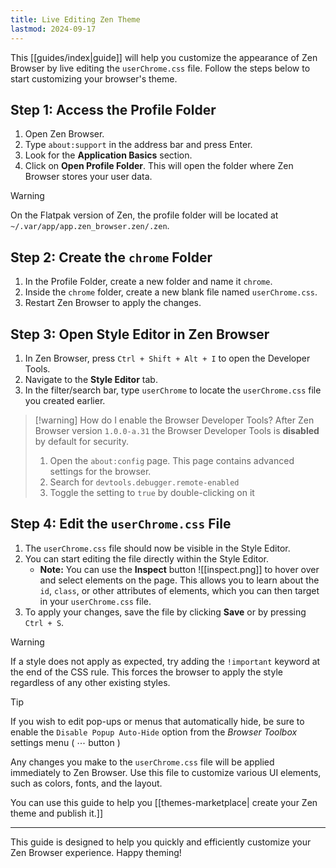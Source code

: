 ```yaml
---
title: Live Editing Zen Theme
lastmod: 2024-09-17
---
```


This [[guides/index|guide]] will help you customize the appearance of Zen Browser by live editing the `userChrome.css` file. Follow the steps below to start customizing your browser's theme.

## Step 1: Access the Profile Folder

1. Open Zen Browser.
2. Type `about:support` in the address bar and press Enter.
3. Look for the **Application Basics** section.
4. Click on **Open Profile Folder**. This will open the folder where Zen Browser stores your user data.

> [!warning]
> On the Flatpak version of Zen, the profile folder will be located at `~/.var/app/app.zen_browser.zen/.zen`.

## Step 2: Create the `chrome` Folder

1. In the Profile Folder, create a new folder and name it `chrome`.
2. Inside the `chrome` folder, create a new blank file named `userChrome.css`.
3. Restart Zen Browser to apply the changes.

## Step 3: Open Style Editor in Zen Browser

1. In Zen Browser, press `Ctrl + Shift + Alt + I` to open the Developer Tools.
2. Navigate to the **Style Editor** tab.
3. In the filter/search bar, type `userChrome` to locate the `userChrome.css` file you created earlier.

> [!warning] How do I enable the Browser Developer Tools?
> After Zen Browser version `1.0.0-a.31` the Browser Developer Tools is **disabled** by default for security.
>
> 1.  Open the `about:config` page. This page contains advanced settings for the browser.
> 2.  Search for `devtools.debugger.remote-enabled`
> 3.  Toggle the setting to `true` by double-clicking on it

## Step 4: Edit the `userChrome.css` File

1. The `userChrome.css` file should now be visible in the Style Editor.
2. You can start editing the file directly within the Style Editor.
   - **Note:** You can use the **Inspect** button ![[inspect.png]] to hover over and select elements on the page. This allows you to learn about the `id`, `class`, or other attributes of elements, which you can then target in your `userChrome.css` file.
3. To apply your changes, save the file by clicking **Save** or by pressing `Ctrl + S`.

> [!warning]
> If a style does not apply as expected, try adding the `!important` keyword at the end of the CSS rule. This forces the browser to apply the style regardless of any other existing styles.

> [!tip]
> If you wish to edit pop-ups or menus that automatically hide, be sure to enable the `Disable Popup Auto-Hide` option from the _Browser Toolbox_ settings menu ( ⋯ button )

Any changes you make to the `userChrome.css` file will be applied immediately to Zen Browser.
Use this file to customize various UI elements, such as colors, fonts, and the layout.

You can use this guide to help you [[themes-marketplace| create your Zen theme and publish it.]]

---

This guide is designed to help you quickly and efficiently customize your Zen Browser experience. Happy theming!
